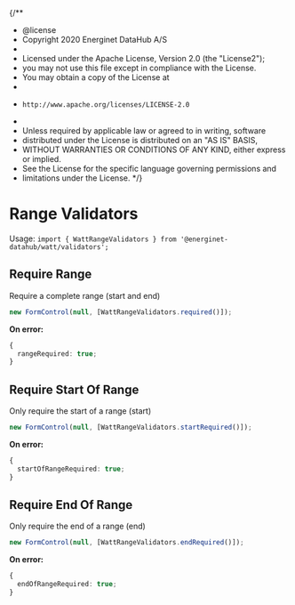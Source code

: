 {/\*\*

- @license
- Copyright 2020 Energinet DataHub A/S
-
- Licensed under the Apache License, Version 2.0 (the "License2");
- you may not use this file except in compliance with the License.
- You may obtain a copy of the License at
-
-     http://www.apache.org/licenses/LICENSE-2.0
-
- Unless required by applicable law or agreed to in writing, software
- distributed under the License is distributed on an "AS IS" BASIS,
- WITHOUT WARRANTIES OR CONDITIONS OF ANY KIND, either express or implied.
- See the License for the specific language governing permissions and
- limitations under the License.
  \*/}

<Meta title="Utils/Range Validators" />

# Range Validators

Usage: `import { WattRangeValidators } from '@energinet-datahub/watt/validators';`

## Require Range

Require a complete range (start and end)

```ts
new FormControl(null, [WattRangeValidators.required()]);
```

**On error:**

```ts
{
  rangeRequired: true;
}
```

## Require Start Of Range

Only require the start of a range (start)

```ts
new FormControl(null, [WattRangeValidators.startRequired()]);
```

**On error:**

```ts
{
  startOfRangeRequired: true;
}
```

## Require End Of Range

Only require the end of a range (end)

```ts
new FormControl(null, [WattRangeValidators.endRequired()]);
```

**On error:**

```ts
{
  endOfRangeRequired: true;
}
```
